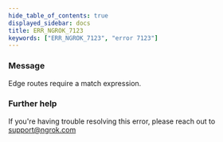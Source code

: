 ```yaml
---
hide_table_of_contents: true
displayed_sidebar: docs
title: ERR_NGROK_7123
keywords: ["ERR_NGROK_7123", "error 7123"]
---
```


### Message

Edge routes require a match expression.

### Further help

If you're having trouble resolving this error, please reach out to [support@ngrok.com](mailto:support@ngrok.com?subject=Help%20with%20ERR_NGROK_7123)
